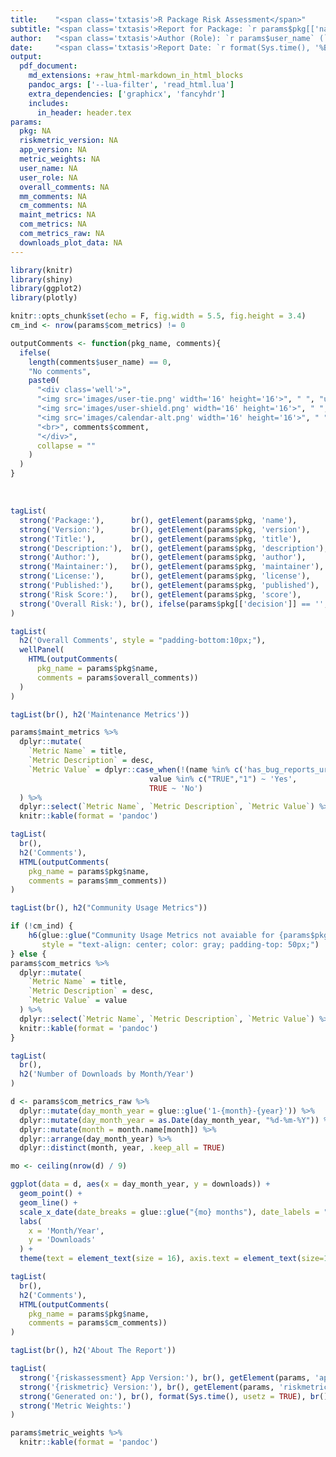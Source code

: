 ```yaml
---
title:    "<span class='txtasis'>R Package Risk Assessment</span>"
subtitle: "<span class='txtasis'>Report for Package: `r params$pkg[['name']]`</span>"
author:   "<span class='txtasis'>Author (Role): `r params$user_name` (`r params$user_role `)</span>"
date:     "<span class='txtasis'>Report Date: `r format(Sys.time(), '%B %d, %Y')`</span>"
output:
  pdf_document:
    md_extensions: +raw_html-markdown_in_html_blocks
    pandoc_args: ['--lua-filter', 'read_html.lua']
    extra_dependencies: ['graphicx', 'fancyhdr']
    includes:
      in_header: header.tex
params:
  pkg: NA
  riskmetric_version: NA
  app_version: NA
  metric_weights: NA
  user_name: NA
  user_role: NA
  overall_comments: NA
  mm_comments: NA
  cm_comments: NA
  maint_metrics: NA
  com_metrics: NA
  com_metrics_raw: NA
  downloads_plot_data: NA
---
```


<style type="text/css">
.txtasis {
  text-transform:none;
}
</style>

```r
library(knitr)
library(shiny)
library(ggplot2)
library(plotly)

knitr::opts_chunk$set(echo = F, fig.width = 5.5, fig.height = 3.4)
cm_ind <- nrow(params$com_metrics) != 0
```


```r
outputComments <- function(pkg_name, comments){
  ifelse(
    length(comments$user_name) == 0, 
    "No comments",
    paste0(
      "<div class='well'>",
      "<img src='images/user-tie.png' width='16' height='16'>", " ", "user: ", comments$user_name, ", ", 
      "<img src='images/user-shield.png' width='16' height='16'>", " ", "role: ", comments$user_role, ", ",
      "<img src='images/calendar-alt.png' width='16' height='16'>", " ", "date: ", comments$added_on,
      "<br>", comments$comment,
      "</div>",
      collapse = ""
    )
  )
}
```

<br>

```r
tagList(
  strong('Package:'),      br(), getElement(params$pkg, 'name'),         br(), br(),
  strong('Version:'),      br(), getElement(params$pkg, 'version'),      br(), br(),
  strong('Title:'),        br(), getElement(params$pkg, 'title'),        br(), br(),
  strong('Description:'),  br(), getElement(params$pkg, 'description'),  br(), br(),
  strong('Author:'),       br(), getElement(params$pkg, 'author'),       br(), br(),
  strong('Maintainer:'),   br(), getElement(params$pkg, 'maintainer'),   br(), br(),
  strong('License:'),      br(), getElement(params$pkg, 'license'),      br(), br(),
  strong('Published:'),    br(), getElement(params$pkg, 'published'),    br(), br(),
  strong('Risk Score:'),   br(), getElement(params$pkg, 'score'),        br(), br(),
  strong('Overall Risk:'), br(), ifelse(params$pkg[['decision']] == '', 'Pending', params$pkg[['decision']])
)
```


```r
tagList(
  h2('Overall Comments', style = "padding-bottom:10px;"),
  wellPanel(
    HTML(outputComments(
      pkg_name = params$pkg$name,
      comments = params$overall_comments))
  )
)
```


\newpage
```r
tagList(br(), h2('Maintenance Metrics'))
```


```r
params$maint_metrics %>%
  dplyr::mutate(
    `Metric Name` = title,
    `Metric Description` = desc,
    `Metric Value` = dplyr::case_when(!(name %in% c('has_bug_reports_url', 'news_current')) ~ value,
                               value %in% c("TRUE","1") ~ 'Yes',
                               TRUE ~ 'No')
  ) %>%
  dplyr::select(`Metric Name`, `Metric Description`, `Metric Value`) %>%
  knitr::kable(format = 'pandoc')
```


```r
tagList(
  br(),
  h2('Comments'),
  HTML(outputComments(
    pkg_name = params$pkg$name,
    comments = params$mm_comments))
)
```


\newpage
```r
tagList(br(), h2("Community Usage Metrics"))
```


```r
if (!cm_ind) {
    h6(glue::glue("Community Usage Metrics not avaiable for {params$pkg$name}"),
       style = "text-align: center; color: gray; padding-top: 50px;")
} else {
params$com_metrics %>%
  dplyr::mutate(
    `Metric Name` = title,
    `Metric Description` = desc,
    `Metric Value` = value
  ) %>%
  dplyr::select(`Metric Name`, `Metric Description`, `Metric Value`) %>%
  knitr::kable(format = 'pandoc')
}
```


```r
tagList(
  br(),
  h2('Number of Downloads by Month/Year')
)
```


```r
d <- params$com_metrics_raw %>%
  dplyr::mutate(day_month_year = glue::glue('1-{month}-{year}')) %>%
  dplyr::mutate(day_month_year = as.Date(day_month_year, "%d-%m-%Y")) %>%
  dplyr::mutate(month = month.name[month]) %>%
  dplyr::arrange(day_month_year) %>%
  dplyr::distinct(month, year, .keep_all = TRUE)

mo <- ceiling(nrow(d) / 9)

ggplot(data = d, aes(x = day_month_year, y = downloads)) +
  geom_point() +
  geom_line() +
  scale_x_date(date_breaks = glue::glue("{mo} months"), date_labels = "%m-%Y") +
  labs(
    x = 'Month/Year',
    y = 'Downloads'
  ) +
  theme(text = element_text(size = 16), axis.text = element_text(size=16))# angle = 30, vjust = 0.5, hjust=1))
```


```r
tagList(
  br(),
  h2('Comments'),
  HTML(outputComments(
    pkg_name = params$pkg$name,
    comments = params$cm_comments))
)
```

\newpage
```r
tagList(br(), h2('About The Report'))
```


```r

tagList(
  strong('{riskassessment} App Version:'), br(), getElement(params, 'app_version'), br(), br(),
  strong('{riskmetric} Version:'), br(), getElement(params, 'riskmetric_version'), br(), br(),
  strong('Generated on:'), br(), format(Sys.time(), usetz = TRUE), br(), br(),
  strong('Metric Weights:')
)

params$metric_weights %>%
  knitr::kable(format = 'pandoc')
```
